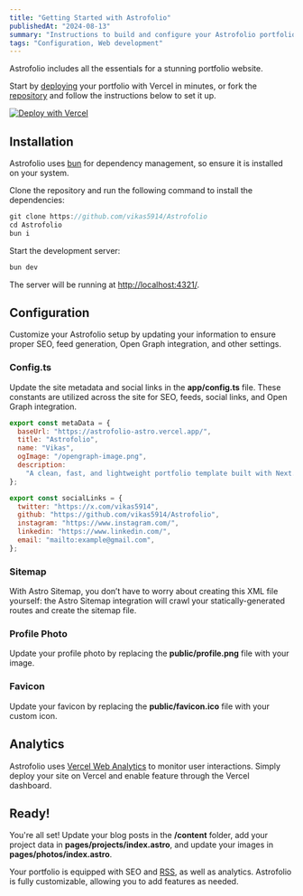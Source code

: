 ```yaml
---
title: "Getting Started with Astrofolio"
publishedAt: "2024-08-13"
summary: "Instructions to build and configure your Astrofolio portfolio."
tags: "Configuration, Web development"
---
```


Astrofolio includes all the essentials for a stunning portfolio website.

Start by [deploying](https://vercel.com/new/clone?repository-url=https://github.com/vikas5914/Astrofolio) your portfolio with Vercel in minutes, or fork the [repository](https://github.com/vikas5914/Astrofolio) and follow the instructions below to set it up.

[![Deploy with Vercel](https://vercel.com/button)](https://vercel.com/new/clone?repository-url=https://github.com/vikas5914/Astrofolio)

## Installation

Astrofolio uses [bun](https://bun.sh) for dependency management, so ensure it is installed on your system.

Clone the repository and run the following command to install the dependencies:

```jsx
git clone https://github.com/vikas5914/Astrofolio
cd Astrofolio
bun i
```

Start the development server:

```jsx
bun dev
```

The server will be running at [http://localhost:4321/](http://localhost:4321/).

## Configuration

Customize your Astrofolio setup by updating your information to ensure proper SEO, feed generation, Open Graph integration, and other settings.

### Config.ts

Update the site metadata and social links in the **app/config.ts** file. These constants are utilized across the site for SEO, feeds, social links, and Open Graph integration.

```jsx
export const metaData = {
  baseUrl: "https://astrofolio-astro.vercel.app/",
  title: "Astrofolio",
  name: "Vikas",
  ogImage: "/opengraph-image.png",
  description:
    "A clean, fast, and lightweight portfolio template built with Next.js, Vercel, and Tailwind CSS for optimal performance.",
};

export const socialLinks = {
  twitter: "https://x.com/vikas5914",
  github: "https://github.com/vikas5914/Astrofolio",
  instagram: "https://www.instagram.com/",
  linkedin: "https://www.linkedin.com/",
  email: "mailto:example@gmail.com",
};
```

### Sitemap

With Astro Sitemap, you don’t have to worry about creating this XML file yourself: the Astro Sitemap integration will crawl your statically-generated routes and create the sitemap file.

### Profile Photo

Update your profile photo by replacing the **public/profile.png** file with your image.

### Favicon

Update your favicon by replacing the **public/favicon.ico** file with your custom icon.

## Analytics

Astrofolio uses [Vercel Web Analytics](https://vercel.com/docs/analytics/quickstart) to monitor user interactions. Simply deploy your site on Vercel and enable feature through the Vercel dashboard.

## Ready!

You're all set! Update your blog posts in the **/content** folder, add your project data in **pages/projects/index.astro**, and update your images in **pages/photos/index.astro**.

Your portfolio is equipped with SEO and [RSS](/rss.xml), as well as analytics. Astrofolio is fully customizable, allowing you to add features as needed.
